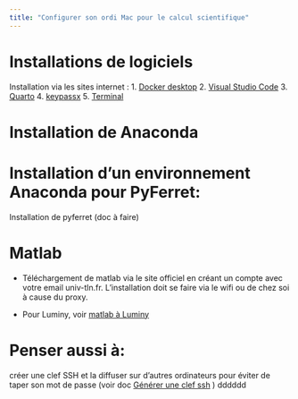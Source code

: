 ```yaml
---
title: "Configurer son ordi Mac pour le calcul scientifique"
---
```


# Installations de logiciels 

Installation via les sites internet :
1. [Docker desktop](https://docs.docker.com/desktop/install/mac-install/)
2. [Visual Studio Code](https://code.visualstudio.com/)
3. [Quarto](https://quarto.org/docs/get-started/)
4. [keypassx](https://keepassxc.org)
5. [Terminal](https://github.com/Eugeny/tabby/releases)


# Installation de Anaconda

# Installation d'un environnement Anaconda pour PyFerret:

Installation de pyferret (doc à faire)

# Matlab

- Téléchargement de matlab via le site officiel en créant un compte avec votre email univ-tln.fr. L'installation doit se faire via le wifi ou de chez soi à cause du proxy.

- Pour Luminy, voir [matlab à Luminy](https://documentation.osupytheas.fr/?s=matlab)


# Penser aussi à:

créer une clef SSH et la diffuser sur d'autres ordinateurs pour éviter de taper son mot de passe (voir doc [Générer une clef ssh](clef_ssh.qmd) )
dddddd
